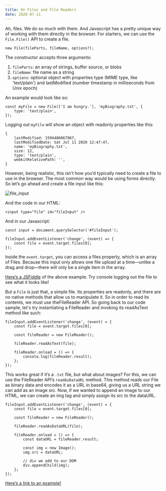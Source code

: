 ```yaml
---
title: On Files and File Readers
date: 2020-07-11
---
```


Ah, files. We do so much with them. And Javascript has a pretty unique way of working with them directly in the browser.
For starters, we can use the `File.File()` API to create a file.

```
new File(fileParts, fileName, options?);
```

The constructor accepts three arguments:
1. `fileParts`: an array of strings, buffer source, or blobs
2. `fileName`: file name as a string
3. `options`: optional object with properties type (MIME type, like 'text/plain') and lastModified (number timestamp in milliseconds from Unix epoch)

An example would look like so:

```
const myFile = new File(['I am hungry.'], 'myBiography.txt', {
    type: 'text/plain',
});
```

Logging out `myFile` will show an object with readonly properties like this:

```
{
    lastModified: 1594486067967,
    lastModifiedDate: Sat Jul 11 2020 12:47:47,
    name: 'myBiography.txt',
    size: 12,
    type: 'text/plain',
    webkitRelativePath: '',
}
```

However, being realistic, this isn’t how you’d typically need to create a file to use in the browser. The most common way would be using forms directly. So let’s go ahead and create a file input like this:

![file_input](./FileInput.png)

And the code in our HTML:

```
<input type="file" id="fileInput" />
```

And in our Javascript:

```
const input = document.querySelector('#fileInput');

fileInput.addEventListener('change', (event) => {
    const file = event.target.files[0];
});
```

Inside the `event.target`, you can access a files property, which is an array of Files. Because this input only allows one file upload at a time—unlike a drag and drop—there will only be a single item in the array.
 
[Here’s a JSFiddle](https://jsfiddle.net/nlemast/tphw249b/18/) of the above example. Try console logging out the file to see what it looks like!


But a `File` is just that, a simple file. Its properties are readonly, and there are no native methods that allow us to manipulate it. So in order to read its contents, we must use theFileReader API. So going back to our code sample, let's try instantiating a FileReader and invoking its readAsText method like such:

```
fileInput.addEventListener('change', (event) = {
    const file = event.target.files[0];

    const fileReader = new FileReader();

    fileReader.readAsText(file);

    fileReader.onload = () => {
        console.log(fileReader.result);
    };
});
```

This works great if it’s a `.txt` file, but what about images? For this, we can use the FileReader API’s `readAsDataURL` method. This method reads our File as binary data and encodes it as a URL in base64, giving us a URL string we can add as an image src. Now, if we wanted to append an image to our HTML, we can create an img tag and simply assign its src to the dataURL.

```
fileInput.addEventListener('change', (event) = {
    const file = event.target.files[0];

    const fileReader = new FileReader();

    fileReader.readAsDataURL(file);

    fileReader.onload = () => {
        const dataURL = fileReader.result;

        const img = new Image();
        img.src = dataURL;

        // div we add to our DOM
        div.appendChild(img);
    };
});
```

[Here’s a link to an example!](https://jsfiddle.net/nlemast/3t6zrkhf/10/)